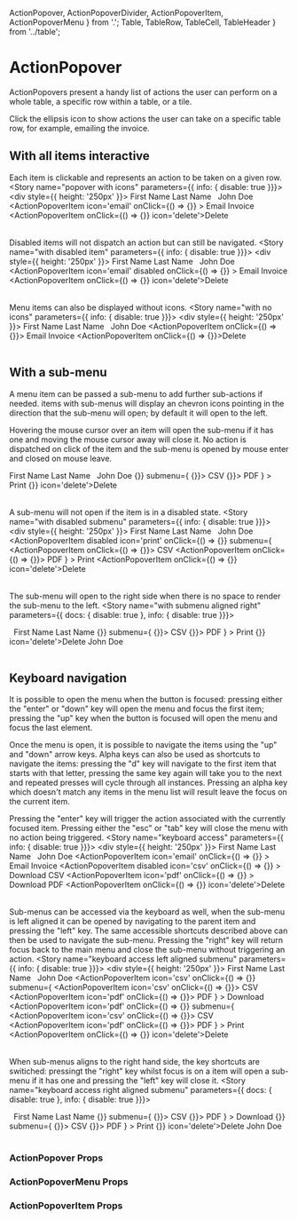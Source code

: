   ActionPopover, ActionPopoverDivider, ActionPopoverItem, ActionPopoverMenu
} from '.';
  Table, TableRow, TableCell, TableHeader
} from '../table';

<Meta title="Design System/ActionPopover" />

# ActionPopover

ActionPopovers present a handy list of actions the user can perform on a whole table, a specific row within a table, or a tile.

Click the ellipsis icon to show actions the user can take on a specific table row, for example, emailing the invoice.

## With all items interactive
Each item is clickable and represents an action to be taken on a given row.
<Preview>
  <Story name="popover with icons" parameters={{ info: { disable: true }}}>
    <div style={{ height: '250px' }}>
      <Table>
        <TableRow>
          <TableHeader>First Name</TableHeader>
          <TableHeader>Last Name</TableHeader>
          <TableHeader>&nbsp;</TableHeader>
        </TableRow>
        <TableRow>
          <TableCell>John</TableCell>
          <TableCell>Doe</TableCell>
          <TableCell>
            <ActionPopover>
              <ActionPopoverItem
                icon='email'
                onClick={() => {}}
              >
                Email Invoice
              </ActionPopoverItem>
              <ActionPopoverDivider />
              <ActionPopoverItem onClick={() => {}} icon='delete'>Delete</ActionPopoverItem>
            </ActionPopover>
          </TableCell>
        </TableRow>
      </Table>
    </div>
  </Story>
</Preview>

Disabled items will not dispatch an action but can still be navigated.
<Preview>
  <Story name="with disabled item" parameters={{ info: { disable: true }}}>
    <div style={{ height: '250px' }}>
    <Table>
      <TableRow>
        <TableHeader>First Name</TableHeader>
        <TableHeader>Last Name</TableHeader>
        <TableHeader>&nbsp;</TableHeader>
      </TableRow>
      <TableRow>
        <TableCell>John</TableCell>
        <TableCell>Doe</TableCell>
        <TableCell>
          <ActionPopover>
            <ActionPopoverItem
              icon='email'
              disabled
              onClick={() => {}}
            >
              Email Invoice
            </ActionPopoverItem>
            <ActionPopoverDivider />
            <ActionPopoverItem onClick={() => {}} icon='delete'>Delete</ActionPopoverItem>
          </ActionPopover>
        </TableCell>
      </TableRow>
    </Table>
    </div>
  </Story>
</Preview>

Menu items can also be displayed without icons.
<Preview>
  <Story name="with no icons" parameters={{ info: { disable: true }}}>
    <div style={{ height: '250px' }}>
    <Table>
      <TableRow>
        <TableHeader>First Name</TableHeader>
        <TableHeader>Last Name</TableHeader>
        <TableHeader>&nbsp;</TableHeader>
      </TableRow>
      <TableRow>
        <TableCell>John</TableCell>
        <TableCell>Doe</TableCell>
        <TableCell>
          <ActionPopover>
            <ActionPopoverItem onClick={() => {}}>
              Email Invoice
            </ActionPopoverItem>
            <ActionPopoverDivider />
            <ActionPopoverItem onClick={() => {}}>Delete</ActionPopoverItem>
          </ActionPopover>
        </TableCell>
      </TableRow>
    </Table>
    </div>
  </Story>
</Preview>


## With a sub-menu
A menu item can be passed a sub-menu to add further sub-actions if needed. items with sub-menus will display an chevron 
icons pointing in the direction that the sub-menu will open; by default it will open to the left.

Hovering the mouse cursor over an item will open the sub-menu if it has one and moving the mouse cursor away will 
close it. No action is dispatched on click of the item and the sub-menu is opened by mouse enter and closed on mouse 
leave.

<Preview>
  <Story name="with submenu" parameters={{ info: { disable: true }}}>
    <div style={{ height: '250px' }}>
    <Table>
      <TableRow>
        <TableHeader>First Name</TableHeader>
        <TableHeader>Last Name</TableHeader>
        <TableHeader>&nbsp;</TableHeader>
      </TableRow>
      <TableRow>
        <TableCell>John</TableCell>
        <TableCell>Doe</TableCell>
        <TableCell>
          <ActionPopover>
            <ActionPopoverItem
              icon='print'
              onClick={() => {}}
              submenu={ 
                <ActionPopoverMenu>
                  <ActionPopoverItem onClick={() => {}}>
                    CSV
                  </ActionPopoverItem>
                  <ActionPopoverItem onClick={() => {}}>
                    PDF
                  </ActionPopoverItem>
                </ActionPopoverMenu> 
              }
            >
              Print
            </ActionPopoverItem>
            <ActionPopoverDivider />
            <ActionPopoverItem onClick={() => {}} icon='delete'>Delete</ActionPopoverItem>
          </ActionPopover>
        </TableCell>
      </TableRow>
    </Table>
    </div>
  </Story>
</Preview>

A sub-menu will not open if the item is in a disabled state.
<Preview>
  <Story name="with disabled submenu" parameters={{ info: { disable: true }}}>
    <div style={{ height: '250px' }}>
    <Table>
      <TableRow>
        <TableHeader>First Name</TableHeader>
        <TableHeader>Last Name</TableHeader>
        <TableHeader>&nbsp;</TableHeader>
      </TableRow>
      <TableRow>
        <TableCell>John</TableCell>
        <TableCell>Doe</TableCell>
        <TableCell>
          <ActionPopover>
            <ActionPopoverItem
              disabled
              icon='print'
              onClick={() => {}}
              submenu={ 
                <ActionPopoverMenu>
                  <ActionPopoverItem onClick={() => {}}>
                    CSV
                  </ActionPopoverItem>
                  <ActionPopoverItem onClick={() => {}}>
                    PDF
                  </ActionPopoverItem>
                </ActionPopoverMenu> 
              }
            >
              Print
            </ActionPopoverItem>
            <ActionPopoverDivider />
            <ActionPopoverItem onClick={() => {}} icon='delete'>Delete</ActionPopoverItem>
          </ActionPopover>
        </TableCell>
      </TableRow>
    </Table>
    </div>
  </Story>
</Preview>

The sub-menu will open to the right side when there is no space to render the sub-menu to the left.
<Story name="with submenu aligned right" parameters={{ docs: { disable: true }, info: { disable: true }}}>
  <div style={{ height: '250px' }}>
    <Table>
      <TableRow>
        <TableHeader>&nbsp;</TableHeader>
        <TableHeader>First Name</TableHeader>
        <TableHeader>Last Name</TableHeader>
      </TableRow>
      <TableRow>
        <TableCell>
          <ActionPopover>
            <ActionPopoverItem
              icon='print'
              onClick={() => {}}
              submenu={ 
                <ActionPopoverMenu>
                  <ActionPopoverItem icon='csv' onClick={() => {}}>
                    CSV
                  </ActionPopoverItem>
                  <ActionPopoverItem icon='pdf' onClick={() => {}}>
                    PDF
                  </ActionPopoverItem>
                </ActionPopoverMenu> 
              }
            >
              Print
            </ActionPopoverItem>
            <ActionPopoverDivider />
            <ActionPopoverItem onClick={() => {}} icon='delete'>Delete</ActionPopoverItem>
          </ActionPopover>
        </TableCell>
        <TableCell>John</TableCell>
        <TableCell>Doe</TableCell>
      </TableRow>
    </Table>
  </div>
</Story>

<MyPreview>
  <DocsWrapper 
    src='iframe.html?id=design-system-actionpopover--with-submenu-aligned-right'
    height='250px'
  />
</MyPreview>

## Keyboard navigation 
It is possible to open the menu when the button is focused: pressing either the "enter" or "down" key will open the 
menu and focus the first item; pressing the "up" key when the button is focused will open the menu and focus the 
last element.

Once the menu is open, it is possible to navigate the items using the "up" and "down" arrow keys. Alpha keys can also 
be used as shortcuts to navigate the items: pressing the "d" key will navigate to the first item that starts with that 
letter, pressing the same key again will take you to the next and repeated presses will cycle through all instances. 
Pressing an alpha key which doesn't match any items in the menu list will result leave the focus on the current item.

Pressing the "enter" key will trigger the action associated with the currently focused item. Pressing either the "esc" 
or "tab" key will close the menu with no action being triggered.
<Preview>
  <Story name="keyboard access" parameters={{ info: { disable: true }}}>
    <div style={{ height: '250px' }}>
    <Table>
      <TableRow>
        <TableHeader>First Name</TableHeader>
        <TableHeader>Last Name</TableHeader>
        <TableHeader>&nbsp;</TableHeader>
      </TableRow>
      <TableRow>
        <TableCell>John</TableCell>
        <TableCell>Doe</TableCell>
        <TableCell>
          <ActionPopover>
            <ActionPopoverItem
              icon='email'
              onClick={() => {}}
            >
              Email Invoice
            </ActionPopoverItem>
            <ActionPopoverItem
              disabled
              icon='csv'
              onClick={() => {}}
            >
              Download CSV
            </ActionPopoverItem>
            <ActionPopoverItem
              icon='pdf'
              onClick={() => {}}
            >
              Download PDF
            </ActionPopoverItem>
            <ActionPopoverDivider />
            <ActionPopoverItem onClick={() => {}} icon='delete'>Delete</ActionPopoverItem>
          </ActionPopover>
        </TableCell>
      </TableRow>
    </Table>
    </div>
  </Story>
</Preview>

Sub-menus can be accessed via the keyboard as well, when the sub-menu is left aligned it can be opened by navigating to 
the parent item and pressing the "left" key. The same accessible shortcuts described above can then be used to navigate 
the sub-menu. Pressing the "right" key will return focus back to the main menu and close the sub-menu without 
triggering an action. 
<Preview>
  <Story name="keyboard access left aligned submenu" parameters={{ info: { disable: true }}}>
    <div style={{ height: '250px' }}>
    <Table>
      <TableRow>
        <TableHeader>First Name</TableHeader>
        <TableHeader>Last Name</TableHeader>
        <TableHeader>&nbsp;</TableHeader>
      </TableRow>
      <TableRow>
        <TableCell>John</TableCell>
        <TableCell>Doe</TableCell>
        <TableCell>
          <ActionPopover>
            <ActionPopoverItem
              icon='csv'
              onClick={() => {}}
              submenu={ 
                <ActionPopoverMenu>
                  <ActionPopoverItem icon='csv' onClick={() => {}}>
                    CSV
                  </ActionPopoverItem>
                  <ActionPopoverItem icon='pdf' onClick={() => {}}>
                    PDF
                  </ActionPopoverItem>
                </ActionPopoverMenu> 
              }
            >
              Download
            </ActionPopoverItem>
            <ActionPopoverItem
              icon='pdf'
              onClick={() => {}}
              submenu={ 
                <ActionPopoverMenu>
                  <ActionPopoverItem icon='csv' onClick={() => {}}>
                    CSV
                  </ActionPopoverItem>
                  <ActionPopoverItem icon='pdf' onClick={() => {}}>
                    PDF
                  </ActionPopoverItem>
                </ActionPopoverMenu> 
              }
            >
              Print
            </ActionPopoverItem>
            <ActionPopoverDivider />
            <ActionPopoverItem onClick={() => {}} icon='delete'>Delete</ActionPopoverItem>
          </ActionPopover>
        </TableCell>
      </TableRow>
    </Table>
    </div>
  </Story>
</Preview>

When sub-menus aligns to the right hand side, the key shortcuts are switiched: pressingt the "right" key whilst focus 
is on a item will open a sub-menu if it has one and pressing the "left" key will close it. 
<Story name="keyboard access right aligned submenu" parameters={{ docs: { disable: true }, info: { disable: true }}}>
  <div style={{ height: '250px' }}>
  <Table>
    <TableRow>
      <TableHeader>&nbsp;</TableHeader>
      <TableHeader>First Name</TableHeader>
      <TableHeader>Last Name</TableHeader>
    </TableRow>
    <TableRow>
      <TableCell>
        <ActionPopover>
          <ActionPopoverItem
            icon='csv'
            onClick={() => {}}
            submenu={ 
              <ActionPopoverMenu>
                <ActionPopoverItem icon='csv' onClick={() => {}}>
                  CSV
                </ActionPopoverItem>
                <ActionPopoverItem icon='pdf' onClick={() => {}}>
                  PDF
                </ActionPopoverItem>
              </ActionPopoverMenu> 
            }
          >
            Download
          </ActionPopoverItem>
          <ActionPopoverItem
            icon='pdf'
            onClick={() => {}}
            submenu={ 
              <ActionPopoverMenu>
                <ActionPopoverItem icon='csv' onClick={() => {}}>
                  CSV
                </ActionPopoverItem>
                <ActionPopoverItem icon='pdf' onClick={() => {}}>
                  PDF
                </ActionPopoverItem>
              </ActionPopoverMenu> 
            }
          >
            Print
          </ActionPopoverItem>
          <ActionPopoverDivider />
          <ActionPopoverItem onClick={() => {}} icon='delete'>Delete</ActionPopoverItem>
        </ActionPopover>
      </TableCell>
      <TableCell>John</TableCell>
      <TableCell>Doe</TableCell>
    </TableRow>
  </Table>
  </div>
</Story>

<MyPreview>
  <DocsWrapper
    src='iframe.html?id=design-system-actionpopover--keyboard-access-right-aligned-submenu'
    height='250px'
  />
</MyPreview>

### ActionPopover Props
<Props of={ActionPopover} />

### ActionPopoverMenu Props
<Props of={ActionPopoverMenu} />

### ActionPopoverItem Props
<Props of={MenuItem} />
